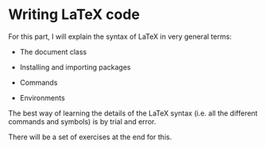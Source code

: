 # Writing LaTeX code

For this part, I will explain the syntax of LaTeX in very general terms:

- The document class

- Installing and importing packages

- Commands

- Environments

The best way of learning the details of the LaTeX syntax (i.e. all the different commands and symbols) is by trial and error.

There will be a set of exercises at the end for this.
